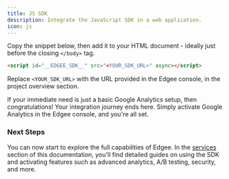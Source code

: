 ```yaml
---
title: JS SDK
description: Integrate the JavaScript SDK in a web application.
icon: js
---
```


Copy the snippet below, then add it to your HTML document - ideally just before the closing `</body>` tag.

```html
<script id="__EDGEE_SDK__" src="<YOUR_SDK_URL>" async></script>
```

Replace `<YOUR_SDK_URL>` with the URL provided in the Edgee console, in the project overview section.

<Tip>If your immediate need is just a basic Google Analytics setup, then congratulations! 
  Your integration journey ends here. 
  Simply activate Google Analytics in the Edgee console, and you're all set.</Tip>

### Next Steps

You can now start to explore the full capabilities of Edgee.
In the [services](/services/overview) section of this documentation, you'll find detailed guides on using the SDK and activating 
features such as advanced analytics, A/B testing, security, and more.
